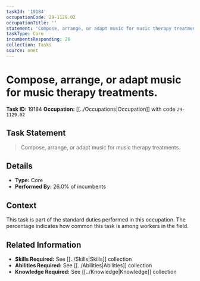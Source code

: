 ```yaml
---
taskId: '19184'
occupationCode: 29-1129.02
occupationTitle: ''
statement: 'Compose, arrange, or adapt music for music therapy treatments.'
taskType: Core
incumbentsResponding: 26
collection: Tasks
source: onet
---
```

# Compose, arrange, or adapt music for music therapy treatments.

**Task ID:** 19184
**Occupation:** [[../Occupations|Occupation]] with code `29-1129.02`

## Task Statement

> Compose, arrange, or adapt music for music therapy treatments.

## Details

- **Type:** Core
- **Performed By:** 26.0% of incumbents

## Context

This task is part of the standard duties performed in this occupation. The percentage indicates how common this task is among workers in the field.

## Related Information

- **Skills Required:** See [[../Skills|Skills]] collection
- **Abilities Required:** See [[../Abilities|Abilities]] collection
- **Knowledge Required:** See [[../Knowledge|Knowledge]] collection
